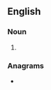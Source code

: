 ==English==

===Noun===
{{head|en|noun plural form}}

# {{plural of|underbridge|lang=en}}

===Anagrams===
* {{anagrams|en|a=bddeeginrrsu|Øresund Bridge}}